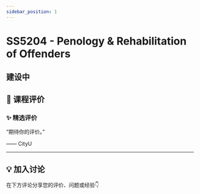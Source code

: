 ```yaml
---
sidebar_position: 1
---
```



# SS5204 - Penology & Rehabilitation of Offenders

## 建设中

## **💬 课程评价**

### ✨ **精选评价**
<div className={commentStyles.commentBox}>
    <p className={commentStyles.commentText}>
        “期待你的评价。”
    </p>
    <p className={commentStyles.commentAuthor}>—— CityU</p>
</div>

---

## **💡 加入讨论**

在下方评论分享您的评价、问题或经验👇
<Utterances />
